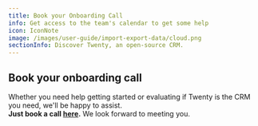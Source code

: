 ```yaml
---
title: Book your Onboarding Call
info: Get access to the team's calendar to get some help
icon: IconNote
image: /images/user-guide/import-export-data/cloud.png
sectionInfo: Discover Twenty, an open-source CRM.
---
```


## Book your onboarding call
Whether you need help getting started or evaluating if Twenty is the CRM you need, we'll be happy to assist.  
**Just book a call [here](https://cal.com/stephaniejoly/15min).** 
We look forward to meeting you. 

<ArticleEditContent></ArticleEditContent>
